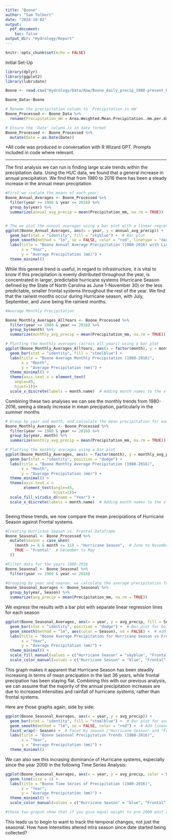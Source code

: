 ```yaml
---
title: "Boone"
author: "Sam Tolbert"
date: "2024-10-02"
output: 
  pdf_document:
    toc: false
output_dir: "Hydrology/Report"
---
```


```r
knitr::opts_chunk$set(echo = FALSE)

```

Initial Set-Up

```r

library(dplyr)
library(ggplot2)
library(lubridate)

Boone <- read.csv("Hydrology/Data/Raw/Boone_daily_precip_1980-present_HUC_050500010201_dayMet_split-dates-columns.csv", stringsAsFactors = TRUE)

Boone_Data<-Boone

# Rename the precipitation column to 'Precipitation in mm'
Boone_Processed <- Boone_Data %>%
  rename(Precipitation_mm = Area.Weighted.Mean.Precipitation..mm.per.day.)

# Ensure the 'Date' column is in date format
Boone_Processed <- Boone_Processed %>%
  mutate(Date = as.Date(Date))

```

*All code was produced in conversation with R Wizard GPT. Prompts included
in code where relevant.

----
The first analysis we can run is finding large scale trends within the
precipitation data. Using the HUC data, we found that a general increase in annual precipitation. We find that from 1980 to 2016 there has been a steady increase in the annual mean preciptation

```r

#First we isolate the means of each year:
Boone_Annual_Averages <- Boone_Processed %>%
  filter(year >= 1980 & year <= 2016) %>%
  group_by(year) %>%
  summarize(annual_avg_precip = mean(Precipitation_mm, na.rm = TRUE))


# The we plot the annual averages using a bar plot with a linear regression line
ggplot(Boone_Annual_Averages, aes(x = year, y = annual_avg_precip)) +
  geom_bar(stat = "identity", fill = "skyblue") +  # Bar plot
  geom_smooth(method = "lm", se = FALSE, color = "red", linetype = "dashed") +  # Linear regression line
  labs(title = "Boone Annual Average Precipitation (1980-2016) with Linear Trend",
       x = "Year",
       y = "Average Precipitation (mm)") +
  theme_minimal()

```



While this general trend is useful, in regard to infrastructure,
it is vital to know if this precipitation is evenly distributed 
throughout the year, is concentrated in larger, predictable hurricane systems
(Hurricane Season defined by the State of North Carolina as June 1-November 30)
or the less predictable, smaller frontal systems throughout the rest of the
year. We find that the rainest months occur during Hurricane season, with
July, September, and June being the rainiest months.

```r

#Average Monthly Precipitation

Boone_Monthly_Averages_AllYears <- Boone_Processed %>%
  filter(year >= 1980 & year <= 2016) %>%
  group_by(month) %>%
  summarize(monthly_avg_precip = mean(Precipitation_mm, na.rm = TRUE))

# Plotting the monthly averages (across all years) using a bar plot
ggplot(Boone_Monthly_Averages_AllYears, aes(x = factor(month), y = monthly_avg_precip)) +
  geom_bar(stat = "identity", fill = "steelblue") +
  labs(title = "Boone Average Monthly Precipitation (1980-2016)",
       x = "Month",
       y = "Average Precipitation (mm)") +
  theme_minimal() + 
  theme(axis.text.x = element_text(
    angle=45, 
    hjust=1))+
  scale_x_discrete(labels = month.name)  # Adding month names to the x-axis

```


Combining these two analyses we can see the monthly trends from 1980-2016, seeing
a steady increase in mean precipation, particularly in the summer months

```r

# Group by year and month, and calculate the mean precipitation for each month
Boone_Monthly_Averages <- Boone_Processed %>%
  filter(year >= 1980 & year <= 2016) %>%
  group_by(year, month) %>%
  summarize(monthly_avg_precip = mean(Precipitation_mm, na.rm = TRUE))

# Plotting the monthly averages using a bar plot
ggplot(Boone_Monthly_Averages, aes(x = factor(month), y = monthly_avg_precip, fill = factor(year))) +
  geom_bar(stat = "identity", position = "dodge") +
  labs(title = "Boone Monthly Average Precipitation (1980-2016)",
       x = "Month",
       y = "Average Precipitation (mm)") +
  theme_minimal() + 
  theme(axis.text.x = 
        element_text(angle=45, 
                     hjust=1))+
  scale_fill_viridis_d(name = "Year") +
  scale_x_discrete(labels = month.name)  # Adding month names to the x-axis



```


Seeing these trends, we now compare the mean precipiations of Hurricane Season
against Frontal systems.
```r

#Creating Hurricane Season vs. Frontal Dataframe
Boone_Seasonal <- Boone_Processed %>%
  mutate(Season = case_when(
    (month >= 6 & month <= 11) ~ "Hurricane Season",  # June to November
    TRUE ~ "Frontal"  # December to May
  ))

#Filter data for the years 1980-2016
Boone_Seasonal <- Boone_Seasonal %>%
  filter(year >= 1980 & year <= 2016)

#Grouping by year and season, we calculate the average precipitation for each year and season
Boone_Seasonal_Averages <- Boone_Seasonal %>%
  group_by(year, Season) %>%
  summarize(avg_precip = mean(Precipitation_mm, na.rm = TRUE))
```


We express the results with a bar plot with separate linear regression lines for each season
```r

ggplot(Boone_Seasonal_Averages, aes(x = year, y = avg_precip, fill = Season)) +
  geom_bar(stat = "identity", position = "dodge") +  # Bar plot for both seasons side-by-side
  geom_smooth(method = "lm", aes(color = Season), se = FALSE) +  # Add separate linear regression lines for each season
  labs(title = "Boone Average Precipitation for Hurricane Season vs Frontal (1980-2016)",
       x = "Year",
       y = "Average Precipitation (mm)") +
  theme_minimal() +
  scale_fill_manual(values = c("Hurricane Season" = "skyblue", "Frontal" = "orange")) +
  scale_color_manual(values = c("Hurricane Season" = "blue", "Frontal" = "red"))
```

This graph makes it apparent that Hurricane Season has been steadily increasing
in terms of mean precipation in the last 36 years, while frontal precipation
has been staying flat. Combining this with our previous analysis, we can assume
that the majority of the annual precipitation increases are due to
increased intensities and rainfall of hurricane systems,
rather than frontal systems.

Here are those graphs again, side by side:

```r
ggplot(Boone_Seasonal_Averages, aes(x = year, y = avg_precip)) +
  geom_bar(stat = "identity", fill = "steelblue") +  # Bar plot for average precipitation
  geom_smooth(method = "lm", se = FALSE, color = "red") +  # Add linear regression line
  facet_wrap(~ Season) +  # Facet by season ("Hurricane Season" and "Frontal")
  labs(title = "Boone Seasonal Precipitation Trends (1980-2016)",
       x = "Year",
       y = "Average Precipitation (mm)") +
  theme_minimal()
```

We can also see this incrasing dominance of Hurricane systems, especially
since the year 2000 in the followng Time Series Analysis:
```r
ggplot(Boone_Seasonal_Averages, aes(x = year, y = avg_precip, color = Season, group = Season)) +
  geom_line(size = 1) +
  labs(title = "Boone Time Series of Precipitation (1980-2016)",
       x = "Year",
       y = "Average Precipitation (mm)") +
  theme_minimal() +
  scale_color_manual(values = c("Hurricane Season" = "blue", "Frontal" = "red"))

#these two grapsh show that if you give equal weight to pre 2000 post 2000, then the frontal season shifts from a flat trend to a rising trend

```


This leads us to begin to want to track the temporal changes, not just the
seasonal. How have intensities altered intra season since date started being
collected?
